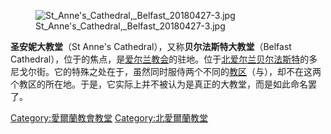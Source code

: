 [[File:St_Anne's_Cathedral,_Belfast_20180427-3.jpg|thumb]]

'''圣安妮大教堂'''（St Anne's Cathedral），又称'''贝尔法斯特大教堂'''（Belfast Cathedral），位于{{link-en|座堂区|Cathedral_Quarter,_Belfast}}的焦点，是[[爱尔兰教会|爱尔兰教会]]的驻地。位于[[北爱尔兰|北爱尔兰]][[贝尔法斯特|贝尔法斯特]]的多尼戈尔街。它的特殊之处在于，虽然同时服侍两个不同的[[教区|教区]]（{{link-en|康纳教区|Diocese_of_Connor_(Church_of_Ireland)}}与{{link-en|唐及德罗摩尔教区|Diocese_of_Down_and_Dromore_(Church_of_Ireland)}}），却不在这两个教区的所在地。于是，它实际上并不被认为是真正的大教堂，而是如此命名罢了。

[[Category:愛爾蘭教會教堂|Category:愛爾蘭教會教堂]]
[[Category:北愛爾蘭教堂|Category:北愛爾蘭教堂]]